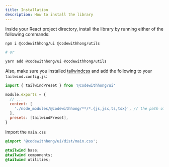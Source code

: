 ```yaml
---
title: Installation
description: How to install the library
---
```


Inside your React project directory, install the library by running either of the following commands:

```bash
npm i @codewithhong/ui @codewithhong/utils

# or

yarn add @codewithhong/ui @codewithhong/utils
```

Also, make sure you installed [tailwindcss](https://tailwindcss.com/docs/installation) and add the following to your `tailwind.config.js`:

```js
import { tailwindPreset } from '@codewithhong/ui'

module.exports = {
  // ...
  content: [
    './node_modules/@codewithhong/**/*.{js,jsx,ts,tsx}', // the path of @codewithhong/*
  ],
  presets: [tailwindPreset],
}
```

Import the `main.css`

```css
@import '@codewithhong/ui/dist/main.css';

@tailwind base;
@tailwind components;
@tailwind utilities;
```
